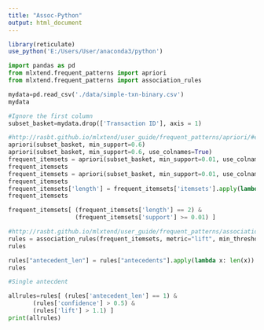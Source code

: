 ```yaml
---
title: "Assoc-Python"
output: html_document
---
```

```r
library(reticulate)
use_python('E:/Users/User/anaconda3/python')
```


```python
import pandas as pd
from mlxtend.frequent_patterns import apriori
from mlxtend.frequent_patterns import association_rules

```
```python
mydata=pd.read_csv('./data/simple-txn-binary.csv')
mydata

#Ignore the first column
subset_basket=mydata.drop(['Transaction ID'], axis = 1)

#http://rasbt.github.io/mlxtend/user_guide/frequent_patterns/apriori/#example-1-generating-frequent-itemsets
apriori(subset_basket, min_support=0.6)
apriori(subset_basket, min_support=0.6, use_colnames=True)
frequent_itemsets = apriori(subset_basket, min_support=0.01, use_colnames=True)
frequent_itemsets
frequent_itemsets = apriori(subset_basket, min_support=0.01, use_colnames=True)
frequent_itemsets
frequent_itemsets['length'] = frequent_itemsets['itemsets'].apply(lambda x: len(x))
frequent_itemsets

frequent_itemsets[ (frequent_itemsets['length'] == 2) &
                   (frequent_itemsets['support'] >= 0.01) ]


```

```python
#http://rasbt.github.io/mlxtend/user_guide/frequent_patterns/association_rules/
rules = association_rules(frequent_itemsets, metric="lift", min_threshold=1.1)
rules

rules["antecedent_len"] = rules["antecedents"].apply(lambda x: len(x))
rules

#Single antecdent

allrules=rules[ (rules['antecedent_len'] == 1) &
       (rules['confidence'] > 0.5) &
       (rules['lift'] > 1.1) ]
print(allrules)
```


